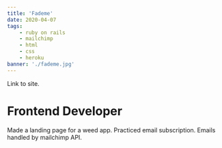 ```yaml
---
title: 'Fademe'
date: 2020-04-07
tags:
    - ruby on rails
    - mailchimp
    - html
    - css
    - heroku
banner: './fademe.jpg'
---
```



<Link to="https://fademe.herokuapp.com/" target="_blank" rel="noopener noreferrer">
    Link to site.
</Link>

<h1>Frontend Developer</h1>

Made a landing page for a weed app. Practiced email subscription.
Emails handled by mailchimp API.
